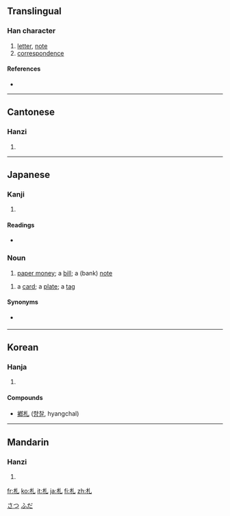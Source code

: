 {{also|箚}}
==Translingual==

===Han character===
{{Han char|rn=75|rad=木|as=01|sn=5|four=4291<sub>0</sub>|canj=木山 (DU)|ids=⿰[[木]][[乚]]}}

# [[letter]], [[note]]
# [[correspondence]]

====References====
* {{Han ref|kx=0509.110|dkj=14422|dj=0893.010|hdz=21153.010|uh=672D|ud=26413|bh=A5BE|bd=42430}}

----

==Cantonese==

===Hanzi===
{{yue-hanzi|jyut=|y=jaat3}}

# {{defn|Cantonese|sort=木01}}

----

==Japanese==

===Kanji===
{{ja-kanji|grade=4|rs=木01}}

# {{defn|Japanese|sort=木01}}

====Readings====
* {{ja-readings|on=[[さつ]] (satsu)|kun=[[ふだ]] (fuda), [[わかじに]] (wakajini)}}

===Noun===
{{ja-noun|k|hira=さつ|rom=satsu}}

# [[paper money]]; a [[bill]]; a (bank) [[note]]
{{ja-noun|k|hira=ふだ|rom=fuda}}
# a [[card]]; a [[plate]]; a [[tag]]

====Synonyms====
* {{sense|paper money}} {{term|紙幣|tr=[[しへい]], [[shihei]]|lang=ja|sc=Jpan}}

[[Category:1000 Japanese basic words|さつ]]
[[Category:1000 Japanese basic words|ふだ]]

----

==Korean==

===Hanja===
{{ko-hanja|hangeul=[[찰]]|eumhun=|rv=chal|mr=ch'al|y=chal}}

# {{defn|Korean|sort=木01}}

====Compounds====
* [[鄕札]] ([[향찰]], hyangchal)

----

==Mandarin==

===Hanzi===
{{cmn-hanzi|pin=[[zhá]] ([[zha2]])|wg=cha<sup>2</sup>}}

# {{defn|Mandarin|sort=木01}}

[[fr:札]]
[[ko:札]]
[[it:札]]
[[ja:札]]
[[fi:札]]
[[zh:札]]